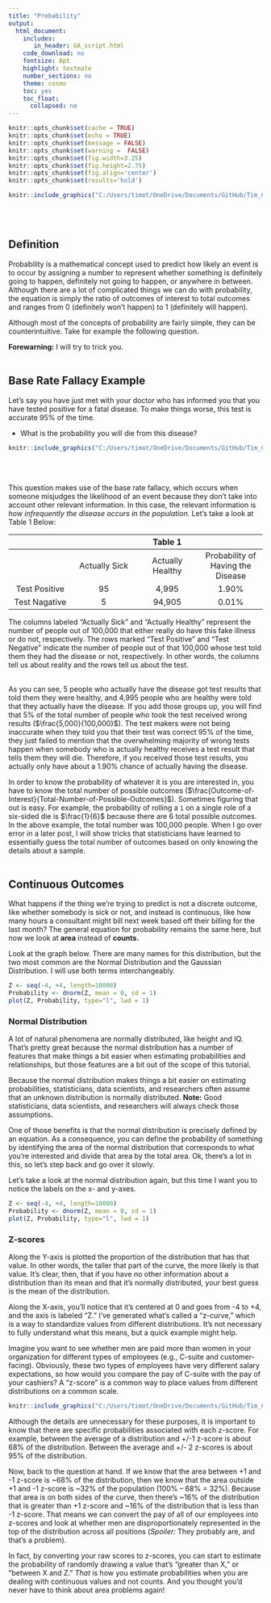 ```yaml
---
title: "Probability"
output:
  html_document:
    includes:
       in_header: GA_script.html
    code_download: no
    fontsize: 8pt
    highlight: textmate
    number_sections: no
    theme: cosmo
    toc: yes
    toc_float:
      collapsed: no
---
```

```r
knitr::opts_chunk$set(cache = TRUE)
knitr::opts_chunk$set(echo = TRUE)
knitr::opts_chunk$set(message = FALSE)
knitr::opts_chunk$set(warning =  FALSE)
knitr::opts_chunk$set(fig.width=3.25)
knitr::opts_chunk$set(fig.height=2.75)
knitr::opts_chunk$set(fig.align='center') 
knitr::opts_chunk$set(results='hold') 
```


```r
knitr::include_graphics("C:/Users/timot/OneDrive/Documents/GitHub/Tim_Carsel.github.io/dice.jpg")
```
<br/><br/>

## Definition
Probability is a mathematical concept used to predict how likely an event is to occur by assigning a number to represent whether something is definitely going to happen, definitely not going to happen, or anywhere in between. Although there are a lot of complicated things we can do with probability, the equation is simply the ratio of outcomes of interest to total outcomes and ranges from 0 (definitely won’t happen) to 1 (definitely will happen).

Although most of the concepts of probability are fairly simple, they can be counterintuitive. Take for example the following question. 

**Forewarning:** I will try to trick you.
<br/><br/>


## Base Rate Fallacy Example
Let’s say you have just met with your doctor who has informed you that you have tested positive for a fatal disease.  To make things worse, this test is accurate 95% of the time. 

-	What is the probability you will die from this disease?

```r
knitr::include_graphics("C:/Users/timot/OneDrive/Documents/GitHub/Tim_Carsel.github.io/medical-test.jpg")
```
<br/><br/>

This question makes use of the base rate fallacy, which occurs when someone misjudges the likelihood of an event because they don’t take into account other relevant information. In this case, the relevant information is *how infrequently the disease occurs in the population*. Let’s take a look at Table 1 Below:

|             |              |Table 1        |                                 |
|:-----:      |:-----:       |:-----:        |:-----:                          |
|             |Actually Sick|Actually Healthy|Probability of Having the Disease|
|Test Positive|95           |4,995           |1.90%                            |
|Test Nagative|5            |94,905          |0.01%                            |

The columns labeled “Actually Sick” and “Actually Healthy” represent the number of people out of 100,000 that either really do have this fake illness or do not, respectively. The rows marked “Test Positive” and “Test Negative” indicate the number of people out of that 100,000 whose test told them they had the disease or not, respectively. In other words, the columns tell us about reality and the rows tell us about the test. 
<br/><br/>


As you can see, 5 people who actually have the disease got test results that told them they were healthy, and 4,995 people who are healthy were told that they actually have the disease. If you add those groups up, you will find that 5% of the total number of people who took the test received wrong results ($\frac{5,000}{100,000}$). The test makers were not being inaccurate when they told you that their test was correct 95% of the time, they just failed to mention that the overwhelming majority of wrong tests happen when somebody who is actually healthy receives a test result that tells them they will die. Therefore, if you received those test results, you actually only have about a 1.90% chance of actually having the disease.

In order to know the probability of whatever it is you are interested in, you have to know the total number of possible outcomes ($\frac{Outcome-of-Interest}{Total-Number-of-Possible-Outcomes}$). Sometimes figuring that out is easy. For example, the probability of rolling a `1` on a single role of a six-sided die is $\frac{1}{6}$ because there are 6 total possible outcomes. In the above example, the total number was 100,000 people. When I go over error in a later post, I will show tricks that statisticians have learned to essentially guess the total number of outcomes based on only knowing the details about a sample.
<br/><br/>


## Continuous Outcomes
What happens if the thing we’re trying to predict is not a discrete outcome, like whether somebody is sick or not, and instead is continuous, like how many hours a consultant might bill next week based off their billing for the last month? The general equation for probability remains the same here, but now we look at **area** instead of **counts.**

Look at the graph below. There are many names for this distribution, but the two most common are the Normal Distribution and the Gaussian Distribution. I will use both terms interchangeably.

```r
Z <- seq(-4, +4, length=10000)
Probability <- dnorm(Z, mean = 0, sd = 1)
plot(Z, Probability, type="l", lwd = 1)
```


### Normal Distribution
A lot of natural phenomena are normally distributed, like height and IQ. That’s pretty great because the normal distribution has a number of features that make things a bit easier when estimating probabilities and relationships, but those features are a bit out of the scope of this tutorial.

Because the normal distribution makes things a bit easier on estimating probabilities, statisticians, data scientists, and researchers often assume that an unknown distribution is normally distributed. **Note:** Good statisticians, data scientists, and researchers will always check those assumptions. 

One of those benefits is that the normal distribution is precisely defined by an equation. As a consequence, you can define the probability of something by identifying the area of the normal distribution that corresponds to what you’re interested and divide that area by the total area. Ok, there’s a lot in this, so let’s step back and go over it slowly.

Let's take a look at the normal distribution again, but this time I want you to notice the labels on the x- and y-axes.

```r
Z <- seq(-4, +4, length=10000)
Probability <- dnorm(Z, mean = 0, sd = 1)
plot(Z, Probability, type="l", lwd = 1)
```


### Z-scores
Along the Y-axis is plotted the proportion of the distribution that has that value. In other words, the taller that part of the curve, the more likely is that value. It’s clear, then, that if you have no other information about a distribution than its mean and that it’s normally distributed, your best guess is the mean of the distribution.

Along the X-axis, you'll notice that it's centered at 0 and goes from -4 to +4, and the axis is labeled "Z." I've generated what's called a "z-curve," which is a way to standardize values from different distributions. It’s not necessary to fully understand what this means, but a quick example might help.

Imagine you want to see whether men are paid more than women in your organization for different types of employees (e.g., C-suite and customer-facing). Obviously, these two types of employees have very different salary expectations, so how would you compare the pay of C-suite with the pay of your cashiers? A “z-score” is a common way to place values from different distributions on a common scale. 

```r
knitr::include_graphics("C:/Users/timot/OneDrive/Documents/GitHub/Tim_Carsel.github.io/money.jpg")
```

Although the details are unnecessary for these purposes, it is important to know that there are specific probabilities associated with each z-score. For example, between the average of a distribution and +/-1 z-score is about 68% of the distribution. Between the average and +/- 2 z-scores is about 95% of the distribution. 

Now, back to the question at hand. If we know that the area between +1 and -1 z-score is ~68% of the distribution, then we know that the area outside +1 and -1 z-score is ~32% of the population (100% -- 68% = 32%). Because that area is on both sides of the curve, then there’s ~16% of the distribution that is greater than +1 z-score and ~16% of the distribution that is less than -1 z-score. That means we can convert the pay of all of our employees into z-scores and look at whether men are disproportionately represented in the top of the distribution across all positions (*Spoiler:* They probably are, and that’s a problem). 

In fact, by converting your raw scores to z-scores, you can start to estimate the probability of randomly drawing a value that’s “greater than X,” or “between X and Z.” *That* is how you estimate probabilities when you are dealing with continuous values and not counts. And you thought you’d never have to think about area problems again!
